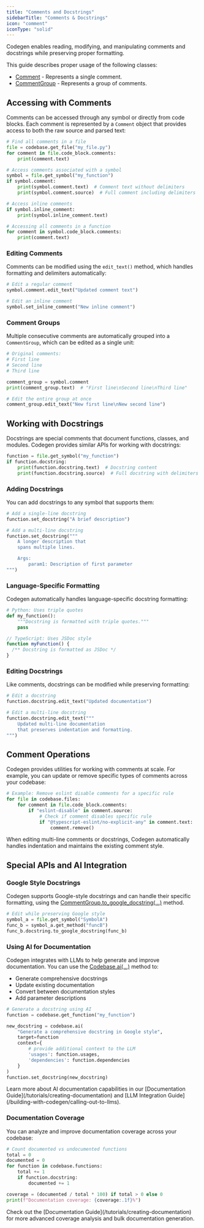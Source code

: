 ```yaml
---
title: "Comments and Docstrings"
sidebarTitle: "Comments & Docstrings"
icon: "comment"
iconType: "solid"
---
```


Codegen enables reading, modifying, and manipulating comments and docstrings while preserving proper formatting.

This guide describes proper usage of the following classes:

- [Comment](/api-reference/core/Comment) - Represents a single comment.
- [CommentGroup](/api-reference/core/CommentGroup) - Represents a group of comments.

## Accessing with Comments

Comments can be accessed through any symbol or directly from code blocks. Each comment is represented by a `Comment` object that provides access to both the raw source and parsed text:

```python
# Find all comments in a file
file = codebase.get_file("my_file.py")
for comment in file.code_block.comments:
    print(comment.text)

# Access comments associated with a symbol
symbol = file.get_symbol("my_function")
if symbol.comment:
    print(symbol.comment.text)  # Comment text without delimiters
    print(symbol.comment.source)  # Full comment including delimiters

# Access inline comments
if symbol.inline_comment:
    print(symbol.inline_comment.text)

# Accessing all comments in a function
for comment in symbol.code_block.comments:
    print(comment.text)
```

### Editing Comments

Comments can be modified using the `edit_text()` method, which handles formatting and delimiters automatically:

```python
# Edit a regular comment
symbol.comment.edit_text("Updated comment text")

# Edit an inline comment
symbol.set_inline_comment("New inline comment")
```

### Comment Groups

Multiple consecutive comments are automatically grouped into a `CommentGroup`, which can be edited as a single unit:

```python
# Original comments:
# First line
# Second line
# Third line

comment_group = symbol.comment
print(comment_group.text)  # "First line\nSecond line\nThird line"

# Edit the entire group at once
comment_group.edit_text("New first line\nNew second line")
```

## Working with Docstrings

Docstrings are special comments that document functions, classes, and modules. Codegen provides similar APIs for working with docstrings:

```python
function = file.get_symbol("my_function")
if function.docstring:
    print(function.docstring.text)  # Docstring content
    print(function.docstring.source)  # Full docstring with delimiters
```

### Adding Docstrings

You can add docstrings to any symbol that supports them:

```python
# Add a single-line docstring
function.set_docstring("A brief description")

# Add a multi-line docstring
function.set_docstring("""
    A longer description that
    spans multiple lines.

    Args:
        param1: Description of first parameter
""")
```

### Language-Specific Formatting

Codegen automatically handles language-specific docstring formatting:

```python
# Python: Uses triple quotes
def my_function():
    """Docstring is formatted with triple quotes."""
    pass
```

```typescript
// TypeScript: Uses JSDoc style
function myFunction() {
  /** Docstring is formatted as JSDoc */
}
```

### Editing Docstrings

Like comments, docstrings can be modified while preserving formatting:

```python
# Edit a docstring
function.docstring.edit_text("Updated documentation")

# Edit a multi-line docstring
function.docstring.edit_text("""
    Updated multi-line documentation
    that preserves indentation and formatting.
""")
```

## Comment Operations

Codegen provides utilities for working with comments at scale. For example, you can update or remove specific types of comments across your codebase:

```python
# Example: Remove eslint disable comments for a specific rule
for file in codebase.files:
    for comment in file.code_block.comments:
        if "eslint-disable" in comment.source:
            # Check if comment disables specific rule
            if "@typescript-eslint/no-explicit-any" in comment.text:
                comment.remove()
```

<Note>
  When editing multi-line comments or docstrings, Codegen automatically handles
  indentation and maintains the existing comment style.
</Note>

## Special APIs and AI Integration

### Google Style Docstrings

Codegen supports Google-style docstrings and can handle their specific formatting, using the [CommentGroup.to_google_docstring(...)](/api-reference/core/CommentGroup#to-google-docstring) method.

```python
# Edit while preserving Google style
symbol_a = file.get_symbol("SymbolA")
func_b = symbol_a.get_method("funcB")
func_b.docstring.to_google_docstring(func_b)
```

### Using AI for Documentation

Codegen integrates with LLMs to help generate and improve documentation. You can use the [Codebase.ai(...)](/api-reference/core/Codebase#ai) method to:

- Generate comprehensive docstrings
- Update existing documentation
- Convert between documentation styles
- Add parameter descriptions

```python
# Generate a docstring using AI
function = codebase.get_function("my_function")

new_docstring = codebase.ai(
    "Generate a comprehensive docstring in Google style",
    target=function
    context={
        # provide additional context to the LLM
        'usages': function.usages,
        'dependencies': function.dependencies
    }
)
function.set_docstring(new_docstring)
```

<Tip>
  Learn more about AI documentation capabilities in our [Documentation
  Guide](/tutorials/creating-documentation) and [LLM Integration
  Guide](/building-with-codegen/calling-out-to-llms).
</Tip>

### Documentation Coverage

You can analyze and improve documentation coverage across your codebase:

```python
# Count documented vs undocumented functions
total = 0
documented = 0
for function in codebase.functions:
    total += 1
    if function.docstring:
        documented += 1

coverage = (documented / total * 100) if total > 0 else 0
print(f"Documentation coverage: {coverage:.1f}%")
```

<Note>
  Check out the [Documentation Guide](/tutorials/creating-documentation) for
  more advanced coverage analysis and bulk documentation generation.
</Note>
